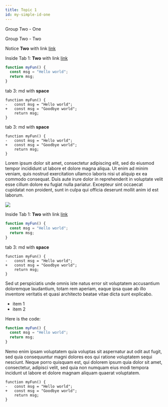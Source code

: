 ```yaml
---
title: Topic 1
id: my-simple-id-one
---
```



<TabContainer id="groupTwo" >

<Tab label="GP2-1" >

Group Two - One

</Tab>

<Tab label="GP2-2" >

Group Two - Two

</Tab>

</TabContainer>

<Notice>

Notice **Two** with link [link](https://angular.io/) 

</Notice>

<TabContainer id="groupOne" >
<Tab label="Python">

Inside Tab 1: **Two** with link [link](https://angular.io/)

</Tab>

<Tab label="Java-Script">

```typescript
function myFun() {
  const msg = "Hello world";
  return msg;
}
```

</Tab>
<Tab label="Java">

tab 3: md with **space**
```diff-typescript
function myFun() {
-   const msg = "Hello world";
+   const msg = "Goodbye world";
    return msg;
}
```
</Tab>
<Tab label="Not Common Id">

tab 3: md with **space**
```diff-typescript
function myFun() {
-   const msg = "Hello world";
+   const msg = "Goodbye world";
    return msg;
}
```
</Tab>

</TabContainer>



Lorem ipsum dolor sit amet, consectetur adipiscing elit, sed do eiusmod tempor incididunt ut labore et dolore magna aliqua. Ut enim ad minim veniam, quis nostrud exercitation ullamco laboris nisi ut aliquip ex ea commodo consequat. Duis aute irure dolor in reprehenderit in voluptate velit esse cillum dolore eu fugiat nulla pariatur. Excepteur sint occaecat cupidatat non proident, sunt in culpa qui officia deserunt mollit anim id est laborum.

![](img/pic1.jpg)

<TabContainer id="groupOne" >
<Tab label="Python">

Inside Tab 1: **Two** with link [link](https://angular.io/)

</Tab>

<Tab label="Java-Script">

```typescript
function myFun() {
  const msg = "Hello world";
  return msg;
}
```

</Tab>
<Tab label="Java">

tab 3: md with **space**
```diff-typescript
function myFun() {
-   const msg = "Hello world";
+   const msg = "Goodbye world";
    return msg;
}
```
</Tab>

</TabContainer>

Sed ut perspiciatis unde omnis iste natus error sit voluptatem accusantium doloremque laudantium, totam rem aperiam, eaque ipsa quae ab illo inventore veritatis et quasi architecto beatae vitae dicta sunt explicabo.

- item 1
- item 2

Here is the code:

```typescript
function myFun() {
  const msg = "Hello world";
  return msg;
}
```



Nemo enim ipsam voluptatem quia voluptas sit aspernatur aut odit aut fugit, sed quia consequuntur magni dolores eos qui ratione voluptatem sequi nesciunt. Neque porro quisquam est, qui dolorem ipsum quia dolor sit amet, consectetur, adipisci velit, sed quia non numquam eius modi tempora incidunt ut labore et dolore magnam aliquam quaerat voluptatem.

```diff-typescript
function myFun() {
-   const msg = "Hello world";
+   const msg = "Goodbye world";
    return msg;
}
```
